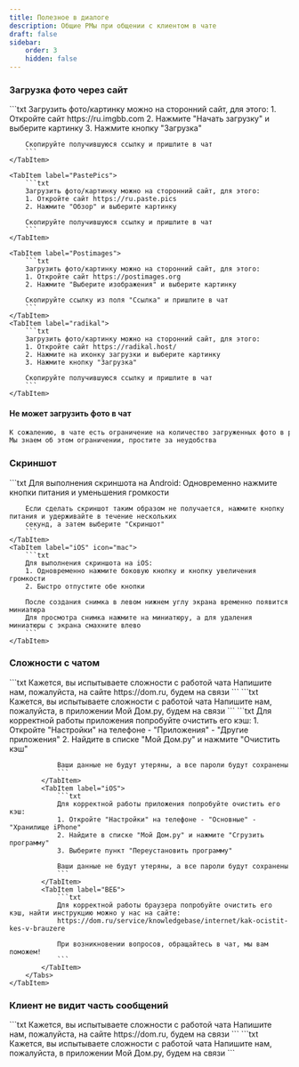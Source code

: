 ```yaml
---
title: Полезное в диалоге
description: Общие РМы при общении с клиентом в чате
draft: false
sidebar:
    order: 3
    hidden: false
---
```



### Загрузка фото через сайт

<Tabs>
    <TabItem label="ImgBB">
        ```txt
        Загрузить фото/картинку можно на сторонний сайт, для этого:
        1. Откройте сайт https://ru.imgbb.com
        2. Нажмите "Начать загрузку" и выберите картинку
        3. Нажмите кнопку "Загрузка"

        Скопируйте получившуюся ссылку и пришлите в чат
        ```
    </TabItem>

    <TabItem label="PastePics">
        ```txt
        Загрузить фото/картинку можно на сторонний сайт, для этого:
        1. Откройте сайт https://ru.paste.pics
        2. Нажмите "Обзор" и выберите картинку

        Скопируйте получившуюся ссылку и пришлите в чат
        ```
    </TabItem>

    <TabItem label="Postimages">
        ```txt
        Загрузить фото/картинку можно на сторонний сайт, для этого:
        1. Откройте сайт https://postimages.org
        2. Нажмите "Выберите изображения" и выберите картинку

        Скопируйте ссылку из поля "Ссылка" и пришлите в чат
        ```
    </TabItem>
    <TabItem label="radikal">
        ```txt
        Загрузить фото/картинку можно на сторонний сайт, для этого:
        1. Откройте сайт https://radikal.host/
        2. Нажмите на иконку загрузки и выберите картинку
        3. Нажмите кнопку "Загрузка"

        Скопируйте получившуюся ссылку и пришлите в чат
        ```
    </TabItem>
</Tabs>

#### Не может загрузить фото в чат
```txt
К сожалению, в чате есть ограничение на количество загруженных фото в рамках одной сессии
Мы знаем об этом ограничении, простите за неудобства
```


### Скриншот
<Tabs>
    <TabItem label="Android" icon="linux">
        ```txt
        Для выполнения скриншота на Android:
        Одновременно нажмите кнопки питания и уменьшения громкости

        Если сделать скриншот таким образом не получается, нажмите кнопку питания и удерживайте в течение нескольких
        секунд, а затем выберите "Скриншот"
        ```
    </TabItem>
    <TabItem label="iOS" icon="mac">
        ```txt
        Для выполнения скриншота на iOS:
        1. Одновременно нажмите боковую кнопку и кнопку увеличения громкости
        2. Быстро отпустите обе кнопки

        После создания снимка в левом нижнем углу экрана временно появится миниатюра
        Для просмотра снимка нажмите на миниатюру, а для удаления миниатюры с экрана смахните влево
        ```
    </TabItem>
</Tabs>

### Сложности с чатом
<Tabs>
    <TabItem label="Канал чата">
        <Tabs>
            <TabItem label="МП на сайт">
                ```txt
                Кажется, вы испытываете сложности с работой чата
                Напишите нам, пожалуйста, на сайте https://dom.ru, будем на связи
                ```
            </TabItem>
            <TabItem label="Сайт в МП">
                ```txt
                Кажется, вы испытываете сложности с работой чата
                Напишите нам, пожалуйста, в приложении Мой Дом.ру, будем на связи
                ```
            </TabItem>
        </Tabs>
    </TabItem>
    <TabItem label="Не видит часть сообщений">
        <Tabs>
            <TabItem label="Android">
                ```txt
                Для корректной работы приложения попробуйте очистить его кэш:
                1. Откройте "Настройки" на телефоне - "Приложения" - "Другие приложения"
                2. Найдите в списке "Мой Дом.ру" и нажмите "Очистить кэш"

                Ваши данные не будут утеряны, а все пароли будут сохранены
                ```
            </TabItem>
            <TabItem label="iOS">
                ```txt
                Для корректной работы приложения попробуйте очистить его кэш:
                1. Откройте "Настройки" на телефоне - "Основные" - "Хранилище iPhone"
                2. Найдите в списке "Мой Дом.ру" и нажмите "Сгрузить программу"
                3. Выберите пункт "Переустановить программу"

                Ваши данные не будут утеряны, а все пароли будут сохранены
                ```
            </TabItem>
            <TabItem label="ВЕБ">
                ```txt
                Для корректной работы браузера попробуйте очистить его кэш, найти инструкцию можно у нас на сайте:
                https://dom.ru/service/knowledgebase/internet/kak-ocistit-kes-v-brauzere

                При возникновении вопросов, обращайтесь в чат, мы вам поможем!
                ```
            </TabItem>
        </Tabs>
    </TabItem>
</Tabs>

### Клиент не видит часть сообщений
<Tabs>
    <TabItem label="МП на сайт">
        ```txt
        Кажется, вы испытываете сложности с работой чата
        Напишите нам, пожалуйста, на сайте https://dom.ru, будем на связи
        ```
    </TabItem>
    <TabItem label="Сайт в МП">
        ```txt
        Кажется, вы испытываете сложности с работой чата
        Напишите нам, пожалуйста, в приложении Мой Дом.ру, будем на связи
        ```
    </TabItem>
</Tabs>